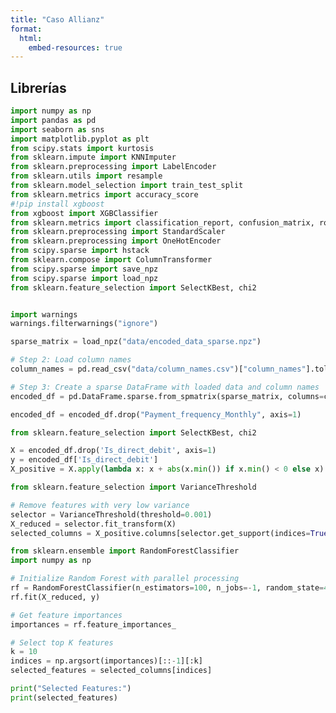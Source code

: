 ```yaml
---
title: "Caso Allianz"
format:
  html:
    embed-resources: true
---
```


## Librerías

```python
import numpy as np
import pandas as pd
import seaborn as sns
import matplotlib.pyplot as plt
from scipy.stats import kurtosis
from sklearn.impute import KNNImputer
from sklearn.preprocessing import LabelEncoder
from sklearn.utils import resample
from sklearn.model_selection import train_test_split
from sklearn.metrics import accuracy_score
#!pip install xgboost
from xgboost import XGBClassifier
from sklearn.metrics import classification_report, confusion_matrix, roc_curve, f1_score, precision_score, recall_score
from sklearn.preprocessing import StandardScaler
from sklearn.preprocessing import OneHotEncoder
from scipy.sparse import hstack
from sklearn.compose import ColumnTransformer
from scipy.sparse import save_npz
from scipy.sparse import load_npz
from sklearn.feature_selection import SelectKBest, chi2


import warnings 
warnings.filterwarnings("ignore")
```

```python
sparse_matrix = load_npz("data/encoded_data_sparse.npz")

# Step 2: Load column names
column_names = pd.read_csv("data/column_names.csv")["column_names"].tolist()

# Step 3: Create a sparse DataFrame with loaded data and column names
encoded_df = pd.DataFrame.sparse.from_spmatrix(sparse_matrix, columns=column_names)

encoded_df = encoded_df.drop("Payment_frequency_Monthly", axis=1)
```


```python
from sklearn.feature_selection import SelectKBest, chi2

X = encoded_df.drop('Is_direct_debit', axis=1)
y = encoded_df['Is_direct_debit']
X_positive = X.apply(lambda x: x + abs(x.min()) if x.min() < 0 else x)
```


```python
from sklearn.feature_selection import VarianceThreshold

# Remove features with very low variance
selector = VarianceThreshold(threshold=0.001)
X_reduced = selector.fit_transform(X)
selected_columns = X_positive.columns[selector.get_support(indices=True)]
```


```python
from sklearn.ensemble import RandomForestClassifier
import numpy as np

# Initialize Random Forest with parallel processing
rf = RandomForestClassifier(n_estimators=100, n_jobs=-1, random_state=42)
rf.fit(X_reduced, y)

# Get feature importances
importances = rf.feature_importances_

# Select top K features
k = 10
indices = np.argsort(importances)[::-1][:k]
selected_features = selected_columns[indices]

print("Selected Features:")
print(selected_features)

```